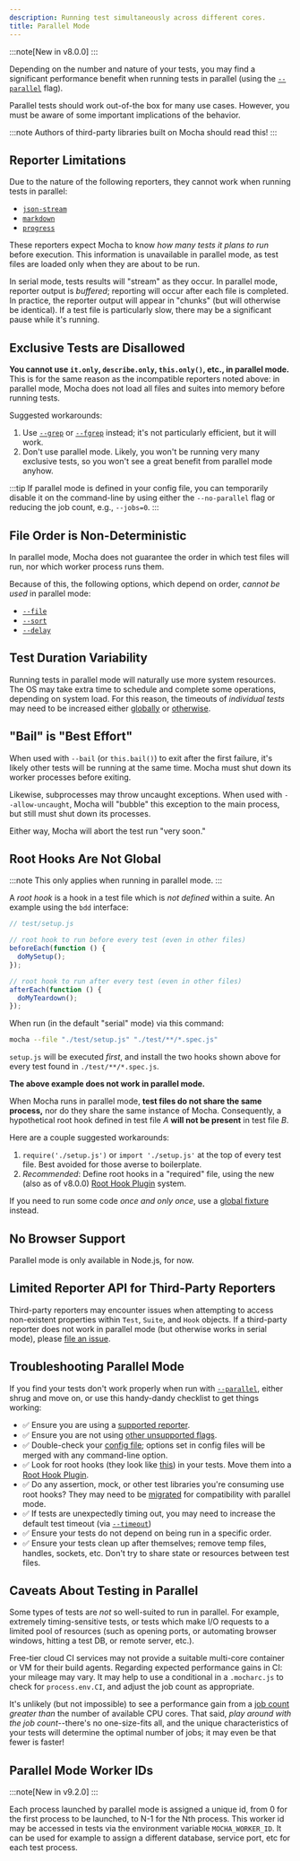 ```yaml
---
description: Running test simultaneously across different cores.
title: Parallel Mode
---
```


:::note[New in v8.0.0]
:::

Depending on the number and nature of your tests, you may find a significant performance benefit when running tests in parallel (using the [`--parallel`](../running/cli#--parallel--p) flag).

Parallel tests should work out-of-the box for many use cases.
However, you must be aware of some important implications of the behavior.

:::note
Authors of third-party libraries built on Mocha should read this!
:::

## Reporter Limitations

Due to the nature of the following reporters, they cannot work when running tests in parallel:

- [`json-stream`](../reporters/json-stream)
- [`markdown`](../reporters/markdown)
- [`progress`](../reporters/progress)

These reporters expect Mocha to know _how many tests it plans to run_ before execution.
This information is unavailable in parallel mode, as test files are loaded only when they are about to be run.

In serial mode, tests results will "stream" as they occur.
In parallel mode, reporter output is _buffered_; reporting will occur after each file is completed.
In practice, the reporter output will appear in "chunks" (but will otherwise be identical).
If a test file is particularly slow, there may be a significant pause while it's running.

## Exclusive Tests are Disallowed

**You cannot use `it.only`, `describe.only`, `this.only()`, etc., in parallel mode.**
This is for the same reason as the incompatible reporters noted above: in parallel mode, Mocha does not load all files and suites into memory before running tests.

Suggested workarounds:

1. Use [`--grep`](../running/cli#--grep-regexp--g-regexp) or [`--fgrep`](../running/cli#--fgrep-string--f-string) instead; it's not particularly efficient, but it will work.
1. Don't use parallel mode.
   Likely, you won't be running very many exclusive tests, so you won't see a great benefit from parallel mode anyhow.

:::tip
If parallel mode is defined in your config file, you can temporarily disable it on the command-line by using either the `--no-parallel` flag or reducing the job count, e.g., `--jobs=0`.
:::

## File Order is Non-Deterministic

In parallel mode, Mocha does not guarantee the order in which test files will run, nor which worker process runs them.

Because of this, the following options, which depend on order, _cannot be used_ in parallel mode:

- [`--file`](../running/cli#--file-file)
- [`--sort`](../running/cli#--sort--s)
- [`--delay`](../running/cli#--delay)

## Test Duration Variability

Running tests in parallel mode will naturally use more system resources.
The OS may take extra time to schedule and complete some operations, depending on system load.
For this reason, the timeouts of _individual tests_ may need to be increased either [globally](../running/cli#--timeout-ms--t-ms) or [otherwise](./timeouts).

## "Bail" is "Best Effort"

When used with `--bail` (or `this.bail()`) to exit after the first failure, it's likely other tests will be running at the same time.
Mocha must shut down its worker processes before exiting.

Likewise, subprocesses may throw uncaught exceptions.
When used with `--allow-uncaught`, Mocha will "bubble" this exception to the main process, but still must shut down its processes.

Either way, Mocha will abort the test run "very soon."

## Root Hooks Are Not Global

:::note
This only applies when running in parallel mode.
:::

A _root hook_ is a hook in a test file which is _not defined_ within a suite.
An example using the `bdd` interface:

```js
// test/setup.js

// root hook to run before every test (even in other files)
beforeEach(function () {
  doMySetup();
});

// root hook to run after every test (even in other files)
afterEach(function () {
  doMyTeardown();
});
```

When run (in the default "serial" mode) via this command:

```bash
mocha --file "./test/setup.js" "./test/**/*.spec.js"
```

`setup.js` will be executed _first_, and install the two hooks shown above for every test found in `./test/**/*.spec.js`.

**The above example does not work in parallel mode.**

When Mocha runs in parallel mode, **test files do not share the same process,** nor do they share the same instance of Mocha.
Consequently, a hypothetical root hook defined in test file _A_ **will not be present** in test file _B_.

Here are a couple suggested workarounds:

1. `require('./setup.js')` or `import './setup.js'` at the top of every test file.
   Best avoided for those averse to boilerplate.
1. _Recommended_: Define root hooks in a "required" file, using the new (also as
   of v8.0.0) [Root Hook Plugin](./root-hook-plugins) system.

If you need to run some code _once and only once_, use a [global fixture](./global-fixtures) instead.

## No Browser Support

Parallel mode is only available in Node.js, for now.

## Limited Reporter API for Third-Party Reporters

Third-party reporters may encounter issues when attempting to access non-existent properties within `Test`, `Suite`, and `Hook` objects.
If a third-party reporter does not work in parallel mode (but otherwise works in serial mode), please [file an issue](https://github.com/mochajs/mocha/issues/new).

## Troubleshooting Parallel Mode

If you find your tests don't work properly when run with [`--parallel`](../running/cli#--parallel--p), either shrug and move on, or use this handy-dandy checklist to get things working:

- ✅ Ensure you are using a [supported reporter](#reporter-limitations).
- ✅ Ensure you are not using [other unsupported flags](#file-order-is-non-deterministic).
- ✅ Double-check your [config file](../running/configuring); options set in config files will be merged with any command-line option.
- ✅ Look for root hooks (they look like [this](#root-hooks-are-not-global)) in your tests.
  Move them into a [Root Hook Plugin](./root-hook-plugins).
- ✅ Do any assertion, mock, or other test libraries you're consuming use root hooks? They may need to be [migrated](#migrating-a-library-to-use-root-hook-plugins) for compatibility with parallel mode.
- ✅ If tests are unexpectedly timing out, you may need to increase the default test timeout (via [`--timeout`](../running/cli#--timeout-ms--t-ms))
- ✅ Ensure your tests do not depend on being run in a specific order.
- ✅ Ensure your tests clean up after themselves; remove temp files, handles, sockets, etc.
  Don't try to share state or resources between test files.

## Caveats About Testing in Parallel

Some types of tests are _not_ so well-suited to run in parallel.
For example, extremely timing-sensitive tests, or tests which make I/O requests to a limited pool of resources (such as opening ports, or automating browser windows, hitting a test DB, or remote server, etc.).

Free-tier cloud CI services may not provide a suitable multi-core container or VM for their build agents.
Regarding expected performance gains in CI: your mileage may vary.
It may help to use a conditional in a `.mocharc.js` to check for `process.env.CI`, and adjust the job count as appropriate.

It's unlikely (but not impossible) to see a performance gain from a [job count](../running/cli#--jobs-count--j-count) _greater than_ the number of available CPU cores.
That said, _play around with the job count_--there's no one-size-fits all, and the unique characteristics of your tests will determine the optimal number of jobs; it may even be that fewer is faster!

## Parallel Mode Worker IDs

:::note[New in v9.2.0]
:::

Each process launched by parallel mode is assigned a unique id, from 0 for the first process to be launched, to N-1 for the Nth process.
This worker id may be accessed in tests via the environment variable `MOCHA_WORKER_ID`.
It can be used for example to assign a different database, service port, etc for each test process.
